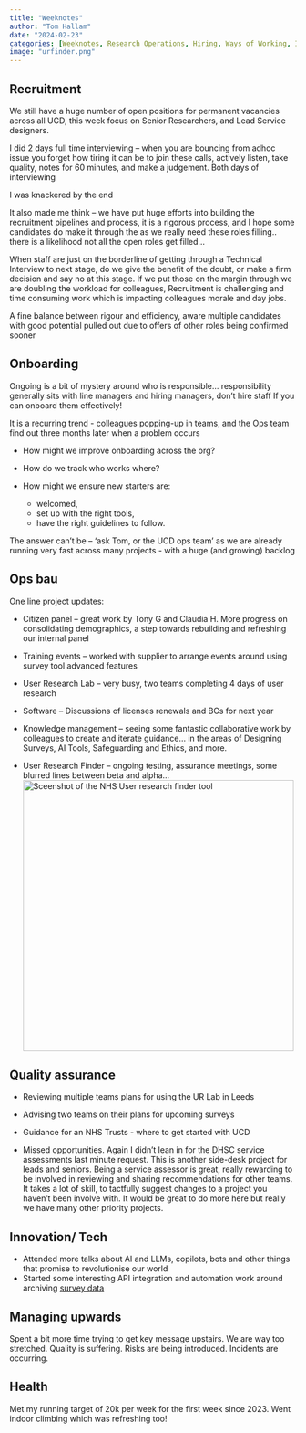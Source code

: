 ```yaml
---
title: "Weeknotes"
author: "Tom Hallam"
date: "2024-02-23"
categories: [Weeknotes, Research Operations, Hiring, Ways of Working, Information Governance, Research Repo]
image: "urfinder.png"
---
```



## Recruitment

We still have a huge number of open positions for permanent vacancies across all UCD, this week focus on Senior Researchers, and Lead Service designers.

I did 2 days full time interviewing – when you are bouncing from adhoc issue you forget how tiring it can be to join these calls, actively listen, take quality, notes for 60 minutes, and make a judgement. Both days of interviewing 

I was knackered by the end

It also made me think – we have put huge efforts into building the recruitment pipelines and process, it is a rigorous process, and I hope some candidates do make it through the as we really need these roles filling.. there is a likelihood not all the open roles get filled…

When staff are just on the borderline of getting through a Technical Interview to next stage, do we give the benefit of the doubt, or make a firm decision and say no at this stage. If we put those on the margin through we are doubling the workload for colleagues, Recruitment is challenging and time consuming work which is impacting colleagues morale and day jobs.

A fine balance between rigour and efficiency, aware multiple candidates with good potential pulled out due to offers of other roles being confirmed sooner

## Onboarding

Ongoing is a bit of mystery around who is responsible… responsibility generally sits with line managers and hiring managers, don’t hire staff If you can onboard them effectively!

It is a recurring trend - colleagues popping-up in teams, and the Ops team find out three months later when a problem occurs

* How might we improve onboarding across the org?

* How do we track who works where?

* How might we ensure new starters are:
    * welcomed,
    * set up with the right tools,
    * have the right guidelines to follow.

The answer can’t be – ‘ask Tom, or the UCD ops team’ as we are already running very fast across many projects - with a huge (and growing) backlog

## Ops bau

One line project updates:

* Citizen panel – great work by Tony G and Claudia H. More progress on consolidating demographics, a step towards rebuilding and refreshing our internal panel

* Training events – worked with supplier to arrange events around using survey tool advanced features

* User Research Lab – very busy, two teams completing 4 days of user research

* Software – Discussions of licenses renewals and BCs for next year

* Knowledge management – seeing some fantastic collaborative work by colleagues to create and iterate guidance… in the areas of Designing Surveys, AI Tools, Safeguarding and Ethics, and more.

* User Research Finder – ongoing testing, assurance meetings, some blurred lines between beta and alpha…
![Sceenshot of the NHS User research finder tool](URFinder.png){.external fig-alt="Homepage of user research finder, shows there are two journeys, upload and share your research, as well as search for past research projects" height="475"}




## Quality assurance

* Reviewing multiple teams plans for using the UR Lab in Leeds

* Advising two teams on their plans for upcoming surveys

* Guidance for an NHS Trusts  - where to get started with UCD

* Missed opportunities. Again I didn't lean in for the DHSC service assessments last minute request. This is another side-desk project for leads and seniors. Being a service assessor is great, really rewarding to be involved in reviewing and sharing recommendations for other teams. It takes a lot of skill, to tactfully suggest changes to a project you haven't been involve with. It would be great to do more here but really we have many other priority projects.

## Innovation/ Tech

* Attended more talks about AI and LLMs, copilots, bots and other things that promise to revolutionise our world
* Started some interesting API integration and automation work around archiving [survey data](https://github.com/thomashallam/Qualtrics-api)

## Managing upwards

Spent a bit more time trying to get key message upstairs. We are way too stretched. Quality is suffering. Risks are being introduced. Incidents are occurring.

## Health

Met my running target of 20k per week for the first week since 2023. Went indoor climbing which was refreshing too!